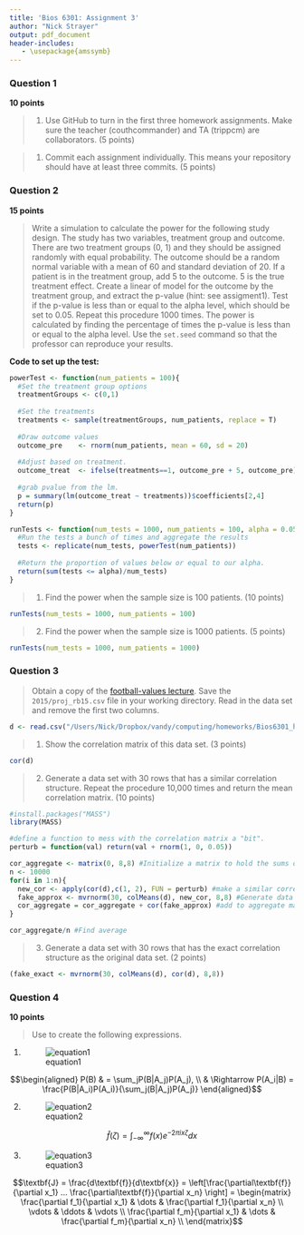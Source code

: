 ```yaml
---
title: 'Bios 6301: Assignment 3'
author: "Nick Strayer"
output: pdf_document
header-includes:
   - \usepackage{amssymb}
---
```


### Question 1 ###

**10 points**

> 1. Use GitHub to turn in the first three homework assignments. Make sure the teacher (couthcommander) and TA (trippcm) are collaborators. (5 points)

\begin{center} \begin{Large}  \checkmark \end{Large} \end{center}

> 1. Commit each assignment individually.  This means your repository should have at least three commits. (5 points)

\begin{center} \begin{Large} \checkmark \end{Large} \end{center}

### Question 2 ###

**15 points**

> Write a simulation to calculate the power for the following study
design. The study has two variables, treatment group and outcome.
There are two treatment groups (0, 1) and they should be assigned
randomly with equal probability.  The outcome should be a random normal
variable with a mean of 60 and standard deviation of 20.  If a patient
is in the treatment group, add 5 to the outcome.  5 is the true
treatment effect.  Create a linear of model for the outcome by the
treatment group, and extract the p-value (hint: see assigment1).
Test if the p-value is less than or equal to the alpha level, which
should be set to 0.05.
Repeat this procedure 1000 times. The power is calculated by finding
the percentage of times the p-value is less than or equal to the alpha
level.  Use the `set.seed` command so that the professor can reproduce
your results.

__Code to set up the test:__
```r
powerTest <- function(num_patients = 100){
  #Set the treatment group options
  treatmentGroups <- c(0,1)
  
  #Set the treatments
  treatments <- sample(treatmentGroups, num_patients, replace = T)
  
  #Draw outcome values
  outcome_pre    <- rnorm(num_patients, mean = 60, sd = 20)
  
  #Adjust based on treatment.
  outcome_treat  <- ifelse(treatments==1, outcome_pre + 5, outcome_pre) 
  
  #grab pvalue from the lm. 
  p = summary(lm(outcome_treat ~ treatments))$coefficients[2,4]
  return(p)
}

runTests <- function(num_tests = 1000, num_patients = 100, alpha = 0.05){
  #Run the tests a bunch of times and aggregate the results
  tests <- replicate(num_tests, powerTest(num_patients))
  
  #Return the proportion of values below or equal to our alpha. 
  return(sum(tests <= alpha)/num_tests)
}
```


> 1. Find the power when the sample size is 100 patients. (10 points)

```r
runTests(num_tests = 1000, num_patients = 100)
```

> 2. Find the power when the sample size is 1000 patients. (5 points)

```r
runTests(num_tests = 1000, num_patients = 1000)
```



### Question 3 ###

> Obtain a copy of the [football-values lecture](https://github.com/couthcommander/football-values).
Save the `2015/proj_rb15.csv` file in your working directory.  Read
in the data set and remove the first two columns.

```r
d <- read.csv("/Users/Nick/Dropbox/vandy/computing/homeworks/Bios6301_homeworks/data/proj_rb15.csv")[,c(-1,-2)]
```

> 1. Show the correlation matrix of this data set. (3 points)

```r
cor(d)
```

> 2. Generate a data set with 30 rows that has a similar correlation
structure.  Repeat the procedure 10,000 times and return the mean
correlation matrix. (10 points)

```r
#install.packages("MASS")
library(MASS)

#define a function to mess with the correlation matrix a "bit". 
perturb = function(val) return(val + rnorm(1, 0, 0.05))

cor_aggregate <- matrix(0, 8,8) #Initialize a matrix to hold the sums of correlation matrix results. 
n <- 10000
for(i in 1:n){
  new_cor <- apply(cor(d),c(1, 2), FUN = perturb) #make a similar correlation matrix
  fake_approx <- mvrnorm(30, colMeans(d), new_cor, 8,8) #Generate data with that correlation matrix
  cor_aggregate = cor_aggregate + cor(fake_approx) #add to aggregate matrix
}

cor_aggregate/n #Find average
```

> 3. Generate a data set with 30 rows that has the exact correlation
structure as the original data set. (2 points)

```r
(fake_exact <- mvrnorm(30, colMeans(d), cor(d), 8,8))
```


### Question 4 ###

**10 points**

> Use \LaTeX to create the following expressions.

1. ![equation1](images/eq1.png)

$$\begin{aligned}
P(B) & = \sum_jP(B|A_j)P(A_j), \\
     & \Rightarrow P(A_i|B) = \frac{P(B|A_i)P(A_i)}{\sum_j(B|A_j)P(A_j)}  
\end{aligned}$$



2.  ![equation2](images/eq2.png)

$$\hat{f}(\zeta) = \int_{-\infty}^{\infty} f(x)e^{-2\pi ix \zeta} dx$$

3. ![equation3](images/eq3.png)
    
$$\textbf{J} = \frac{d\textbf{f}}{d\textbf{x}} = 
\left[\frac{\partial\textbf{f}}{\partial x_1} ... \frac{\partial\textbf{f}}{\partial x_n} \right]  = 
\begin{matrix}
\frac{\partial f_1}{\partial x_1} & \dots & \frac{\partial f_1}{\partial x_n} \\
\vdots & \ddots & \vdots \\ 
\frac{\partial f_m}{\partial x_1} & \dots & \frac{\partial f_m}{\partial x_n} \\
\end{matrix}$$


